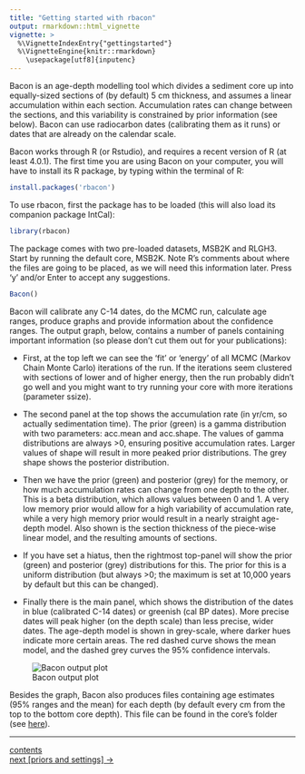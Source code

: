 ```yaml
---
title: "Getting started with rbacon"
output: rmarkdown::html_vignette
vignette: >
  %\VignetteIndexEntry{"gettingstarted"}
  %\VignetteEngine{knitr::rmarkdown}
    \usepackage[utf8]{inputenc}
---
```


Bacon is an age-depth modelling tool which divides a sediment core up into equally-sized sections of (by default) 5 cm thickness, and assumes a linear accumulation within each section. Accumulation rates can change between the sections, and this variability is constrained by prior information (see below). Bacon can use radiocarbon dates (calibrating them as it runs) or dates that are already on the calendar scale. 

Bacon works through R (or Rstudio), and requires a recent version of R (at least 4.0.1). The first time you are using Bacon on your computer, you will have to install its R package, by typing within the terminal of R:

```r
install.packages('rbacon')
``` 

To use rbacon, first the package has to be loaded (this will also load its companion package IntCal):

```r
library(rbacon)
```

The package comes with two pre-loaded datasets, MSB2K and RLGH3. Start by running the default core, MSB2K. Note R's comments about where the files are going to be placed, as we will need this information later. Press 'y' and/or Enter to accept any suggestions.

```r
Bacon()
```

Bacon will calibrate any C-14 dates, do the MCMC run, calculate age ranges, produce graphs and provide information about the confidence ranges. The output graph, below, contains a number of panels containing important information (so please don't cut them out for your publications):

* First, at the top left we can see the 'fit' or 'energy' of all MCMC (Markov Chain Monte Carlo) iterations of the run. If the iterations seem clustered with sections of lower and of higher energy, then the run probably didn't go well and you might want to try running your core with more iterations (parameter ssize).

* The second panel at the top shows the accumulation rate (in yr/cm, so actually sedimentation time). The prior (green) is a gamma distribution with two parameters: acc.mean and acc.shape. The values of gamma distributions are always >0, ensuring positive accumulation rates. Larger values of shape will result in more peaked prior distributions. The grey shape shows the posterior distribution.

* Then we have the prior (green) and posterior (grey) for the memory, or how much accumulation rates can change from one depth to the other. This is a beta distribution, which allows values between 0 and 1. A very low memory prior would allow for a high variability of accumulation rate, while a very high memory prior would result in a nearly straight age-depth model. Also shown is the section thickness of the piece-wise linear model, and the resulting amounts of sections.

* If you have set a hiatus, then the rightmost top-panel will show the prior (green) and posterior (grey) distributions for this. The prior for this is a uniform distribution (but always >0; the maximum is set at 10,000 years by default but this can be changed).

* Finally there is the main panel, which shows the distribution of the dates in blue (calibrated C-14 dates) or greenish (cal BP dates). More precise dates will peak higher (on the depth scale) than less precise, wider dates. The age-depth model is shown in grey-scale, where darker hues indicate more certain areas. The red dashed curve shows the mean model, and the dashed grey curves the 95% confidence intervals.
 
![Bacon output plot](./images/Bacon_output.png)

Besides the graph, Bacon also produces files containing age estimates (95% ranges and the mean) for each depth (by default every cm from the top to the bottom core depth). This file can be found in the core's folder (see [here](./foldersfiles.html)).

***

[contents](./contents.html)
<br>
[next [priors and settings] ->](./priorssettings.html)
<br>


